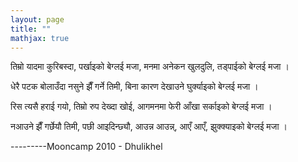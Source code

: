 ```yaml
---
layout: page
title: ""
mathjax: true
---
```


तिम्रो यादमा कुरिबस्दा, पर्खाइको बेग्लई  मजा,
मनमा अनेकन खुलदुलि, तड्पाईको बेग्लई  मजा ।

धेरै पटक बोलाउँदा नसुने झैँ गर्ने तिमी,
बिना कारण देखाउने घुर्क्याइको बेग्लई  मजा ।

रिस त्यसै हराई गयो, तिम्रो रुप देख्दा खोई,
आगमनमा फेरी आँखा सर्काइको बेग्लई  मजा ।

नआउने झैँ गर्छेयौ तिमी, पछी आइदिन्छ्यौ,
आउन्न आउन्न्, आएँ आएँ, झुक्क्याइको बेग्लई  मजा ।


---------Mooncamp 2010 - Dhulikhel 
